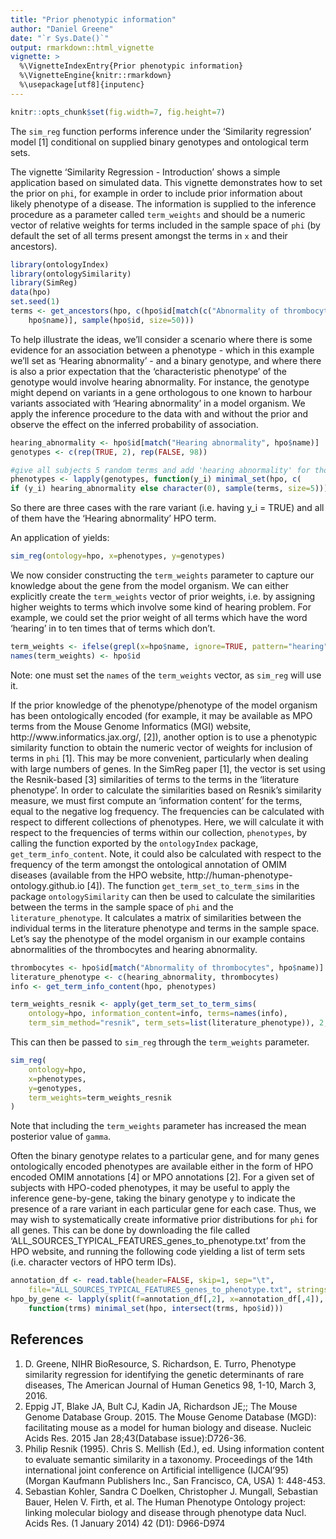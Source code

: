 ```yaml
---
title: "Prior phenotypic information"
author: "Daniel Greene"
date: "`r Sys.Date()`"
output: rmarkdown::html_vignette
vignette: >
  %\VignetteIndexEntry{Prior phenotypic information}
  %\VignetteEngine{knitr::rmarkdown}
  %\usepackage[utf8]{inputenc}
---
```

```r
knitr::opts_chunk$set(fig.width=7, fig.height=7)
```

The `sim_reg` function performs inference under the 'Similarity regression' model [1] conditional on supplied binary genotypes and ontological term sets.  

The vignette 'Similarity Regression - Introduction' shows a simple application based on simulated data. This vignette demonstrates how to set the prior on `phi`, for example in order to include prior information about likely phenotype of a disease. The information is supplied to the inference procedure as a parameter called `term_weights` and should be a numeric vector of relative weights for terms included in the sample space of `phi` (by default the set of all terms present amongst the terms in `x` and their ancestors). 

```r
library(ontologyIndex)
library(ontologySimilarity)
library(SimReg)
data(hpo)
set.seed(1)
terms <- get_ancestors(hpo, c(hpo$id[match(c("Abnormality of thrombocytes","Hearing abnormality"), 
	hpo$name)], sample(hpo$id, size=50)))
```

To help illustrate the ideas, we'll consider a scenario where there is some evidence for an association between a phenotype - which in this example we'll set as 'Hearing abnormality' - and a binary genotype, and where there is also a prior expectation that the 'characteristic phenotype' of the genotype would involve hearing abnormality. For instance, the genotype might depend on variants in a gene orthologous to one known to harbour variants associated with 'Hearing abnormality' in a model organism. We apply the inference procedure to the data with and without the prior and observe the effect on the inferred probability of association.

```r
hearing_abnormality <- hpo$id[match("Hearing abnormality", hpo$name)]
genotypes <- c(rep(TRUE, 2), rep(FALSE, 98))

#give all subjects 5 random terms and add 'hearing abnormality' for those with y_i=TRUE
phenotypes <- lapply(genotypes, function(y_i) minimal_set(hpo, c(
if (y_i) hearing_abnormality else character(0), sample(terms, size=5))))
```

So there are three cases with the rare variant (i.e. having y_i = TRUE) and all of them have the 'Hearing abnormality' HPO term. 

An application of yields:

```r
sim_reg(ontology=hpo, x=phenotypes, y=genotypes)
```

We now consider constructing the `term_weights` parameter to capture our knowledge about the gene from the model organism. We can either explicitly create the `term_weights` vector of prior weights, i.e. by assigning higher weights to terms which involve some kind of hearing problem. For example, we could set the prior weight of all terms which have the word 'hearing' in to ten times that of terms which don't.

```r
term_weights <- ifelse(grepl(x=hpo$name, ignore=TRUE, pattern="hearing"), 10, 1)
names(term_weights) <- hpo$id
```

Note: one must set the `names` of the `term_weights` vector, as `sim_reg` will use it.

If the prior knowledge of the phenotype/phenotype of the model organism has been ontologically encoded (for example, it may be available as MPO terms from the Mouse Genome Informatics (MGI) website, http://www.informatics.jax.org/, [2]), another option is to use a phenotypic similarity function to obtain the numeric vector of weights for inclusion of terms in `phi` [1]. This may be more convenient, particularly when dealing with large numbers of genes. In the SimReg paper [1], the vector is set using the Resnik-based [3] similarities of terms to the terms in the 'literature phenotype'. In order to calculate the similarities based on Resnik's similarity measure, we must first compute an 'information content' for the terms, equal to the negative log frequency. The frequencies can be calculated with respect to different collections of phenotypes. Here, we will calculate it with respect to the frequencies of terms within our collection, `phenotypes`, by calling the function exported by the `ontologyIndex` package, `get_term_info_content`. Note, it could also be calculated with respect to the frequency of the term amongst the ontological annotation of OMIM diseases (available from the HPO website, http://human-phenotype-ontology.github.io [4]). The function `get_term_set_to_term_sims` in the package `ontologySimilarity` can then be used to calculate the similarities between the terms in the sample space of `phi` and the `literature_phenotype`. It calculates a matrix of similarities between the individual terms in the literature phenotype and terms in the sample space. Let's say the phenotype of the model organism in our example contains abnormalities of the thrombocytes and hearing abnormality.

```r
thrombocytes <- hpo$id[match("Abnormality of thrombocytes", hpo$name)]
literature_phenotype <- c(hearing_abnormality, thrombocytes)
info <- get_term_info_content(hpo, phenotypes)

term_weights_resnik <- apply(get_term_set_to_term_sims(
	ontology=hpo, information_content=info, terms=names(info),
	term_sim_method="resnik", term_sets=list(literature_phenotype)), 2, mean)
```

This can then be passed to `sim_reg` through the `term_weights` parameter.

```r
sim_reg(
	ontology=hpo,
	x=phenotypes,
	y=genotypes,
	term_weights=term_weights_resnik
)
```

Note that including the `term_weights` parameter has increased the mean posterior value of `gamma`.

Often the binary genotype relates to a particular gene, and for many genes ontologically encoded phenotypes are available either in the form of HPO encoded OMIM annotations [4] or MPO annotations [2]. For a given set of subjects with HPO-coded phenotypes, it may be useful to apply the inference gene-by-gene, taking the binary genotype `y` to indicate the presence of a rare variant in each particular gene for each case. Thus, we may wish to systematically create informative prior distributions for `phi` for all genes. This can be done by downloading the file called 'ALL_SOURCES_TYPICAL_FEATURES_genes_to_phenotype.txt' from the HPO website, and running the following code yielding a list of term sets (i.e. character vectors of HPO term IDs).

```r
annotation_df <- read.table(header=FALSE, skip=1, sep="\t", 
	file="ALL_SOURCES_TYPICAL_FEATURES_genes_to_phenotype.txt", stringsAsFactors=FALSE, quote="")
hpo_by_gene <- lapply(split(f=annotation_df[,2], x=annotation_df[,4]), 
	function(trms) minimal_set(hpo, intersect(trms, hpo$id)))
```

## References

1. D. Greene, NIHR BioResource, S. Richardson, E. Turro, Phenotype similarity regression for identifying the genetic determinants of rare diseases, The American Journal of Human Genetics 98, 1-10, March 3, 2016.
2. Eppig JT, Blake JA, Bult CJ, Kadin JA, Richardson JE;; The Mouse Genome Database Group. 2015. The Mouse Genome Database (MGD): facilitating mouse as a model for human biology and disease. Nucleic Acids Res. 2015 Jan 28;43(Database issue):D726-36.
3. Philip Resnik (1995). Chris S. Mellish (Ed.), ed. Using information content to evaluate semantic similarity in a taxonomy. Proceedings of the 14th international joint conference on Artificial intelligence (IJCAI'95) (Morgan Kaufmann Publishers Inc., San Francisco, CA, USA) 1: 448-453.
4. Sebastian Kohler, Sandra C Doelken, Christopher J. Mungall, Sebastian Bauer, Helen V. Firth, et al.  The Human Phenotype Ontology project: linking molecular biology and disease through phenotype data Nucl. Acids Res. (1 January 2014) 42 (D1): D966-D974

